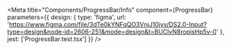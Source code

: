 
<Meta
  title="Components/ProgressBar/Info"
  component={ProgressBar}
  parameters={{
    design: {
      type: 'figma',
      url: 'https://www.figma.com/file/3dTe0kYNFqQO3VnjJ10jyv/DS2.0-Input?type=design&node-id=2606-251&mode=design&t=BUClvN8ropisHp5v-0'
    },
    jest: ['ProgressBar.test.tsx']
  }}
/>

<Story name="Docs">
  <Unstyled>
    <Stories />
  </Unstyled>
</Story>

